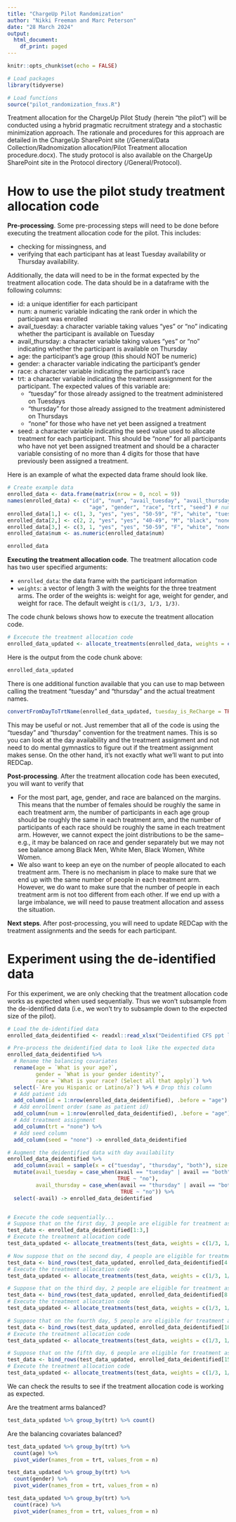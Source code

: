 ```yaml
---
title: "ChargeUp Pilot Randomization"
author: "Nikki Freeman and Marc Peterson"
date: "28 March 2024"
output:
  html_document:
    df_print: paged
---
```




```r
knitr::opts_chunk$set(echo = FALSE)
```

```r
# Load packages
library(tidyverse)

# Load functions
source("pilot_randomization_fnxs.R")
```

Treatment allocation for the ChargeUp Pilot Study (herein "the pilot") will be 
conducted using a hybrid pragmatic recruitment strategy and a stochastic 
minimization approach. The rationale and procedures for this approach are 
detailed in the ChargeUp SharePoint site 
(/General/Data Collection/Radnomization allocation/Pilot Treatment allocation procedure.docx).
The study protocol is also available on the ChargeUp SharePoint site in the 
Protocol directory (/General/Protocol).

# How to use the pilot study treatment allocation code

**Pre-processing**. Some pre-processing steps will need to be done before executing 
the treatment allocation code for the pilot. This includes:

  * checking for missingness, and 
  * verifying that each participant has at least Tuesday availability or Thursday availability.
    
Additionally, the data will need to be in the format expected by the treatment
allocation code. The data should be in a dataframe with the following columns:

  * id: a unique identifier for each participant
  * num: a numeric variable indicating the rank order in which the participant was enrolled
  * avail_tuesday: a character variable taking values "yes" or "no" indicating whether the participant is available on Tuesday
  * avail_thursday: a character variable taking values "yes" or "no" indicating whether the participant is available on Thursday
  * age: the participant's age group (this should NOT be numeric)
  * gender: a character variable indicating the participant's gender
  * race: a character variable indicating the participant's race
  * trt: a character variable indicating the treatment assignment for the participant. The expected values of this variable are:
      * "tuesday" for those already assigned to the treatment administered on Tuesdays
      * "thursday" for those already assigned to the treatment administered on Thursdays
      * "none" for those who have net yet been assigned a treatment
  * seed: a character variable indicating the seed value used to allocate treatment for each participant. This should be "none" for all participants who have not yet been assigned treatment and should be a character variable consisting of no more than 4 digits for those that have previously been assigned a treatment. 

Here is an example of what the expected data frame should look like.

```r
# Create example data
enrolled_data <- data.frame(matrix(nrow = 0, ncol = 9))
names(enrolled_data) <- c("id", "num", "avail_tuesday", "avail_thursday", 
                          "age", "gender", "race", "trt", "seed") # num is rank order in which the person was enrolled
enrolled_data[1,] <- c(1, 3, "yes", "yes", "50-59", "F", "white", "tuesday", "1234")
enrolled_data[2,] <- c(2, 2, "yes", "yes", "40-49", "M", "black", "none", "none")
enrolled_data[3,] <- c(3, 1, "yes", "yes", "50-59", "F", "white", "none", "none")
enrolled_data$num <- as.numeric(enrolled_data$num)

enrolled_data
```

**Executing the treatment allocation code**. The treatment allocation code has two 
user specified arguments:

  * `enrolled_data`: the data frame with the participant information
  * `weights`: a vector of length 3 with the weights for the three treatment arms. 
  The order of the weights is: weight for age, weight for gender, and weight for race. 
  The default weight is `c(1/3, 1/3, 1/3)`.

The code chunk belows shows how to execute the treatment allocation code.

```r
# Excecute the treatment allocation code
enrolled_data_updated <- allocate_treatments(enrolled_data, weights = c(1/3, 1/3, 1/3))

```

Here is the output from the code chunk above:
```r
enrolled_data_updated

```

There is one additional function available that you can use to map between calling the treatment "tuesday" and "thursday" and  the actual treatment names. 

```r
convertFromDayToTrtName(enrolled_data_updated, tuesday_is_ReCharge = TRUE)
```

This may be useful or not. Just remember that all of the code is using the "tuesday" and "thursday" convention for the treatment names. This is so you can look at the day availability and the treatment assignment and not need to do mental gymnastics to figure out if the treatment assignment makes sense. On the other hand, it's not exactly what we'll want to put into REDCap. 

**Post-processing**. After the treatment allocation code has been executed, you will want to verify that 

  * For the most part, age, gender, and race are balanced on the margins. This means that the number of females should be roughly the same in each treatment arm, the number of participants in each age group should be roughly the same in each treatment arm, and the number of participants of each race should be roughly the same in each treatment arm. However, we cannot expect the joint distributions to be the same--e.g., it may be balanced on race and gender separately but we may not see balance among Black Men, White Men, Black Women, White Women.
  * We also want to keep an eye on the number of people allocated to each treatment arm. There is no mechanism in place to make sure that we end up with the same number of people in each treatment arm. However, we do want to make sure that the number of people in each treatment arm is not too different from each other. If we end up with a large imbalance, we will need to pause treatment allocation and assess the situation. 
  
  
**Next steps**. After post-processing, you will need to update REDCap with the treatment assignments and the seeds for each participant. 

# Experiment using the de-identified data 

For this experiment, we are only checking that the treatment allocation code works as expected when used sequentially. Thus we won't subsample from the de-identified data (i.e., we won't try to subsample down to the expected size of the pilot).

```r
# Load the de-identified data
enrolled_data_deidentified <- readxl::read_xlsx("Deidentified CFS ppt list.xlsx", skip = 1)

# Pre-process the deidentified data to look like the expected data
enrolled_data_deidentified %>%
  # Rename the balancing covariates
  rename(age = `What is your age?`,
         gender = `What is your gender identity?`,
         race = `What is your race? (Select all that apply)`) %>%
  select(-`Are you Hispanic or Latino/a?`) %>% # Drop this column
  # Add patient ids
  add_column(id = 1:nrow(enrolled_data_deidentified), .before = "age") %>%
  # Add enrollment order (same as patient id)
  add_column(num = 1:nrow(enrolled_data_deidentified), .before = "age") %>%
  # Add treatment assignment
  add_column(trt = "none") %>%
  # Add seed column
  add_column(seed = "none") -> enrolled_data_deidentified

# Augment the deidentified data with day availability
enrolled_data_deidentified %>%
  add_column(avail = sample(x = c("tuesday", "thursday", "both"), size = nrow(enrolled_data_deidentified), replace = TRUE), .after = "race") %>%
  mutate(avail_tuesday = case_when(avail == "tuesday" | avail == "both" ~ "yes",
                                   TRUE ~ "no"),
         avail_thursday = case_when(avail == "thursday" | avail == "both" ~ "yes",
                                    TRUE ~ "no")) %>%
  select(-avail) -> enrolled_data_deidentified


# Execute the code sequentially...
# Suppose that on the first day, 3 people are eligible for treatment assignment
test_data <- enrolled_data_deidentified[1:3,]
# Execute the treatment allocation code
test_data_updated <- allocate_treatments(test_data, weights = c(1/3, 1/3, 1/3))

# Now suppose that on the second day, 4 people are eligible for treatment assignment
test_data <- bind_rows(test_data_updated, enrolled_data_deidentified[4:7,])
# Execute the treatment allocation code
test_data_updated <- allocate_treatments(test_data, weights = c(1/3, 1/3, 1/3))

# Suppose that on the third day, 2 people are eligible for treatment assignment
test_data <- bind_rows(test_data_updated, enrolled_data_deidentified[8:9,])
# Execute the treatment allocation code
test_data_updated <- allocate_treatments(test_data, weights = c(1/3, 1/3, 1/3))

# Suppose that on the fourth day, 5 people are eligible for treatment assignment
test_data <- bind_rows(test_data_updated, enrolled_data_deidentified[10:14,])
# Execute the treatment allocation code
test_data_updated <- allocate_treatments(test_data, weights = c(1/3, 1/3, 1/3))

# Suppose that on the fifth day, 6 people are eligible for treatment assignment
test_data <- bind_rows(test_data_updated, enrolled_data_deidentified[15:20,])
# Execute the treatment allocation code
test_data_updated <- allocate_treatments(test_data, weights = c(1/3, 1/3, 1/3))
```

We can check the results to see if the treatment allocation code is working as expected. 

Are the treatment arms balanced?
```r
test_data_updated %>% group_by(trt) %>% count()
```

Are the balancing covariates balanced?
```r
test_data_updated %>% group_by(trt) %>%
  count(age) %>%
  pivot_wider(names_from = trt, values_from = n) 

test_data_updated %>% group_by(trt) %>%
  count(gender) %>%
  pivot_wider(names_from = trt, values_from = n)

test_data_updated %>% group_by(trt) %>%
  count(race) %>%
  pivot_wider(names_from = trt, values_from = n)
```




